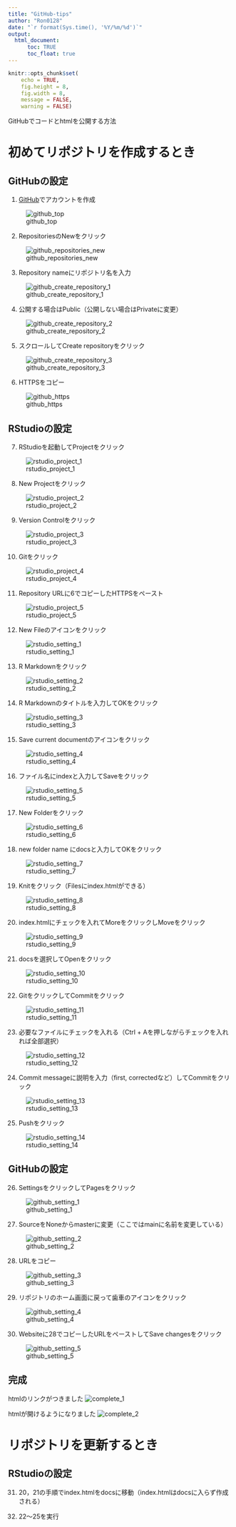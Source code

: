 ```yaml
---
title: "GitHub-tips"
author: "Ron0128"
date: "`r format(Sys.time(), '%Y/%m/%d')`"
output: 
  html_document:
      toc: TRUE
      toc_float: true
---
```


```r
knitr::opts_chunk$set(
	echo = TRUE,
	fig.height = 8,
	fig.width = 8,
	message = FALSE,
	warning = FALSE)
```

GitHubでコードとhtmlを公開する方法

# 初めてリポジトリを作成するとき

## GitHubの設定

1. [GitHub](https://github.co.jp/)でアカウントを作成

![github_top](images/github_top.PNG)

2. RepositoriesのNewをクリック

![github_repositories_new](images/github_repositories_new.PNG)

3. Repository nameにリポジトリ名を入力

![github_create_repository_1](images/github_create_repository_1.PNG)

4. 公開する場合はPublic（公開しない場合はPrivateに変更）

![github_create_repository_2](images/github_create_repository_2.PNG)

5. スクロールしてCreate repositoryをクリック

![github_create_repository_3](images/github_create_repository_3.PNG)

6. HTTPSをコピー

![github_https](images/github_https.PNG)

## RStudioの設定

7. RStudioを起動してProjectをクリック

![rstudio_project_1](images/rstudio_project_1.PNG)

8. New Projectをクリック

![rstudio_project_2](images/rstudio_project_2.PNG)

9. Version Controlをクリック

![rstudio_project_3](images/rstudio_project_3.PNG)

10. Gitをクリック

![rstudio_project_4](images/rstudio_project_4.PNG)

11. Repository URLに6でコピーしたHTTPSをペースト

![rstudio_project_5](images/rstudio_project_5.PNG)

12. New Fileのアイコンをクリック

![rstudio_setting_1](images/rstudio_setting_1.PNG)

13. R Markdownをクリック

![rstudio_setting_2](images/rstudio_setting_2.PNG)

14. R Markdownのタイトルを入力してOKをクリック

![rstudio_setting_3](images/rstudio_setting_3.PNG)

15. Save current documentのアイコンをクリック

![rstudio_setting_4](images/rstudio_setting_4.PNG)

16. ファイル名にindexと入力してSaveをクリック

![rstudio_setting_5](images/rstudio_setting_5.PNG)

17. New Folderをクリック

![rstudio_setting_6](images/rstudio_setting_6.PNG)

18. new folder name にdocsと入力してOKをクリック

![rstudio_setting_7](images/rstudio_setting_7.PNG)

19. Knitをクリック（Filesにindex.htmlができる）

![rstudio_setting_8](images/rstudio_setting_8.PNG)

20. index.htmlにチェックを入れてMoreをクリックしMoveをクリック

![rstudio_setting_9](images/rstudio_setting_9.PNG)

21. docsを選択してOpenをクリック

![rstudio_setting_10](images/rstudio_setting_10.PNG)

22. GitをクリックしてCommitをクリック

![rstudio_setting_11](images/rstudio_setting_11.PNG)

23. 必要なファイルにチェックを入れる（Ctrl + Aを押しながらチェックを入れれば全部選択）

![rstudio_setting_12](images/rstudio_setting_12.PNG)

24. Commit messageに説明を入力（first, correctedなど）してCommitをクリック

![rstudio_setting_13](images/rstudio_setting_13.PNG)

25. Pushをクリック

![rstudio_setting_14](images/rstudio_setting_14.PNG)

## GitHubの設定

26. SettingsをクリックしてPagesをクリック

![github_setting_1](images/github_setting_1.PNG)

27. SourceをNoneからmasterに変更（ここではmainに名前を変更している）

![github_setting_2](images/github_setting_2.PNG)

28. URLをコピー

![github_setting_3](images/github_setting_3.PNG)

29. リポジトリのホーム画面に戻って歯車のアイコンをクリック

![github_setting_4](images/github_setting_4.PNG)

30. Websiteに28でコピーしたURLをペーストしてSave changesをクリック

![github_setting_5](images/github_setting_5.PNG)

## 完成

htmlのリンクがつきました
![complete_1](images/complete_1.PNG)

htmlが開けるようになりました
![complete_2](images/complete_2.PNG)

# リポジトリを更新するとき

## RStudioの設定

31. 20，21の手順でindex.htmlをdocsに移動（index.htmlはdocsに入らず作成される）

32. 22～25を実行